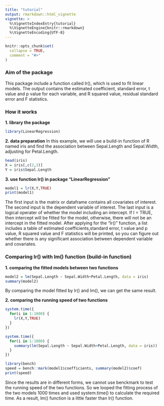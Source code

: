 ```yaml
---
title: "tutorial"
output: rmarkdown::html_vignette
vignette: >
  %\VignetteIndexEntry{tutorial}
  %\VignetteEngine{knitr::rmarkdown}
  %\VignetteEncoding{UTF-8}
---
```


```r
knitr::opts_chunk$set(
  collapse = TRUE,
  comment = "#>"
)
```

### Aim of the package

This package include a function called lr(), which is used to fit linear models. The output contains the estimated coefficient, standard error, t value and p value for each variable, and R squared value, residual standard error and F statistics.

### How it works

**1. library the package**
```r
library(LinearRegression)
```

**2. data preparation**
In this example, we will use a build-in function of R named iris and find the association between Sepal.Length and Sepal.Width, adjusting for Petal.Length.

```r
head(iris)
X = iris[,c(2,3)]
Y = iris$Sepal.Length
```

**3. use function lr() in package "LinearRegression"**

```r
model1 = lr(X,Y,TRUE)
print(model1)
```

The first input is the matrix or dataframe contains all covariates of interest. The second input is the dependent variable of interest. The last input is a logical operater of whether the model including an intercept. If I = TRUE, then intercept will be fitted for the model, otherwise, there will not be an intercept in the fitted model. After applying for the "lr()" function, a list includes a table of estimated coefficients,standard error, t value and p value, R squared value and F statistics will be printed, so you can figure out whether there is any significant association between dependent variable and covariates.

### Comparing lr() with lm() function (build-in function)

**1. comparing the fitted models between two functions**
```r

model2 = lm(Sepal.Length ~ Sepal.Width+Petal.Length, data = iris)
summary(model2)

```

By comparing the model fitted by lr() and lm(), we can get the same result.

**2. comparing the running speed of two functions**

```r
system.time({
  for(i in 1:1000) {
    lr(X,Y,TRUE)
  }
})

system.time({
  for(i in 1:1000) {
    summary(lm(Sepal.Length ~ Sepal.Width+Petal.Length, data = iris))
  }
})

library(bench)
speed = bench::mark(model1$coefficients, summary(model2)$coef)
print(speed)
```

Since the results are in different forms, we cannot use benckmark to test the running speed of the two functions. So we looped the fitting process of the two models 1000 times and used system.time() to calculate the required time. As a result, lm() function is a little faster than lr() function.
